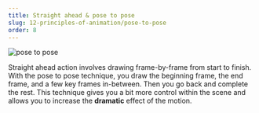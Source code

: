 ```yaml
---
title: Straight ahead & pose to pose
slug: 12-principles-of-animation/pose-to-pose
order: 8
---
```


<SlideTemplate title="Straight ahead & pose to pose">

![pose to pose](/gif/poseToPose.gif)

Straight ahead action involves drawing frame-by-frame from start to finish.
With the pose to pose technique, you draw the beginning frame, the end frame,
and a few key frames in-between. Then you go back and complete the rest. This
technique gives you a bit more control within the scene and allows you to
increase the **dramatic** effect of the motion.

</SlideTemplate>
